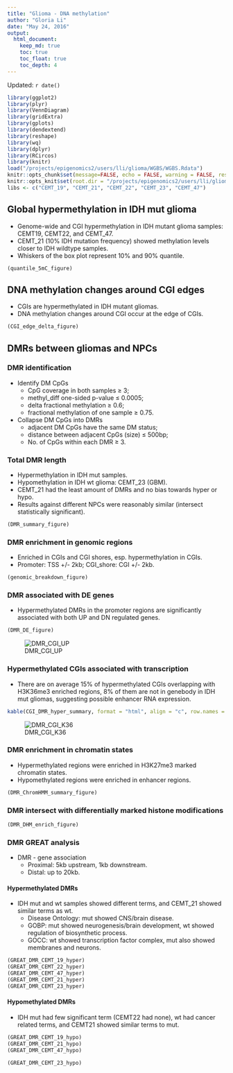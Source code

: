 ```yaml
---
title: "Glioma - DNA methylation"
author: "Gloria Li"
date: "May 24, 2016"
output: 
  html_document:
    keep_md: true
    toc: true
    toc_float: true
    toc_depth: 4
---
```


Updated: `r date()`

```r
library(ggplot2)
library(plyr)
library(VennDiagram)
library(gridExtra)
library(gplots)
library(dendextend)
library(reshape)
library(wq)
library(dplyr)
library(RCircos)
library(knitr)
load("/projects/epigenomics2/users/lli/glioma/WGBS/WGBS.Rdata")
knitr::opts_chunk$set(message=FALSE, echo = FALSE, warning = FALSE, results = FALSE, fig.height = 6, fig.width = 7) 
knitr::opts_knit$set(root.dir = "/projects/epigenomics2/users/lli/glioma/WGBS/DMR/")
libs <- c("CEMT_19", "CEMT_21", "CEMT_22", "CEMT_23", "CEMT_47")
```

## Global hypermethylation in IDH mut glioma
* Genome-wide and CGI hypermethylation in IDH mutant glioma samples: CEMT19, CEMT22, and CEMT_47.      
* CEMT_21 (10% IDH mutation frequency) showed methylation levels closer to IDH wildtype samples.    
* Whiskers of the box plot represent 10% and 90% quantile.     

```r
(quantile_5mC_figure)
```

## DNA methylation changes around CGI edges
* CGIs are hypermethylated in IDH mutant gliomas.     
* DNA methylation changes around CGI occur at the edge of CGIs.     

```r
(CGI_edge_delta_figure)
```

## DMRs between gliomas and NPCs  
### DMR identification 
  * Identify DM CpGs     
  	+ CpG coverage in both samples $\ge$ 3;        
    + methyl_diff one-sided p-value $\le$ 0.0005;  
    + delta fractional methylation $\ge$ 0.6;  
    + fractional methylation of one sample $\ge$ 0.75.   
  * Collapse DM CpGs into DMRs     
    + adjacent DM CpGs have the same DM status;    
    + distance between adjacent CpGs (size) $\le$ 500bp;   
    + No. of CpGs within each DMR $\ge$ 3.   
    
### Total DMR length
* Hypermethylation in IDH mut samples.    
* Hypomethylation in IDH wt glioma: CEMT_23 (GBM).     
* CEMT_21 had the least amount of DMRs and no bias towards hyper or hypo.      
* Results against different NPCs were reasonably similar (intersect statistically significant).      

```r
(DMR_summary_figure)
```

### DMR enrichment in genomic regions 
* Enriched in CGIs and CGI shores, esp. hypermethylation in CGIs.    
* Promoter: TSS +/- 2kb; CGI_shore: CGI +/- 2kb.      

```r
(genomic_breakdown_figure)
```

### DMR associated with DE genes
* Hypermethylated DMRs in the promoter regions are significantly associated with both UP and DN regulated genes.         

```r
(DMR_DE_figure)
```

![DMR_CGI_UP](WGBS_files/figure-html/HyperCGI_UP1.png)        

### Hypermethylated CGIs associated with transcription   
* There are on average 15% of hypermethylated CGIs overlapping with H3K36me3 enriched regions, 8% of them are not in genebody in IDH mut gliomas, suggesting possible enhancer RNA expression.    

```r
kable(CGI_DMR_hyper_summary, format = "html", align = "c", row.names = F)
```

![DMR_CGI_K36](WGBS_files/figure-html/hyperCGI_K36.1.png)        

### DMR enrichment in chromatin states
* Hypermethylated regions were enriched in H3K27me3 marked chromatin states.       
* Hypomethylated regions were enriched in enhancer regions.    

```r
(DMR_ChromHMM_summary_figure)
```

### DMR intersect with differentially marked histone modifications  

```r
(DMR_DHM_enrich_figure)
```

### DMR GREAT analysis
* DMR - gene association
	+ Proximal: 5kb upstream, 1kb downstream.     
	+ Distal: up to 20kb.         

#### Hypermethylated DMRs
* IDH mut and wt samples showed different terms, and CEMT_21 showed similar terms as wt.      
	+ Disease Ontology: mut showed CNS/brain disease.     
	+ GOBP: mut showed neurogenesis/brain development, wt showed regulation of biosynthetic process.   
	+ GOCC: wt showed transcription factor complex, mut also showed membranes and neurons.         

```r
(GREAT_DMR_CEMT_19_hyper)
(GREAT_DMR_CEMT_22_hyper)
(GREAT_DMR_CEMT_47_hyper)
(GREAT_DMR_CEMT_21_hyper)
(GREAT_DMR_CEMT_23_hyper)
```

#### Hypomethylated DMRs
* IDH mut had few significant term (CEMT22 had none), wt had cancer related terms, and CEMT21 showed similar terms to mut.   

```r
(GREAT_DMR_CEMT_19_hypo)
(GREAT_DMR_CEMT_21_hypo)
(GREAT_DMR_CEMT_47_hypo)
```
```r
(GREAT_DMR_CEMT_23_hypo)
```


